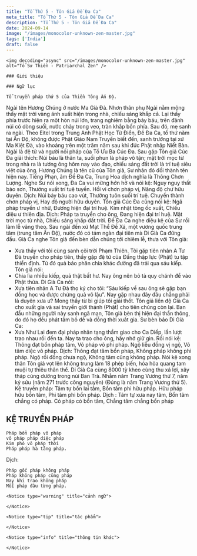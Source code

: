 ```yaml
---
title: "Tổ Thứ 5 - Tôn Giả Đề Đa Ca"
meta_title: "Tổ Thứ 5 - Tôn Giả Đề Đa Ca"
description: "Tổ Thứ 5 - Tôn Giả Đề Đa Ca"
date: 2024-09-14
image: "/images/monocolor-unknown-zen-master.jpg"
tags: ['India']
draft: false
---
```


<div className="grid xl:grid-cols-8 lg:grid-cols-8 md:grid-cols-2 sm:grid-cols-2 xs:grid-cols-1 gap-8 bg-body dark:bg-darkmode-body">

  <div className="lg:col-span-3 md:col-span-1">

    <img decoding="async" src="/images/monocolor-unknown-zen-master.jpg" alt="Tổ Sư Thiền - Patriarchal Zen" />

    ### Giới thiệu



  </div>

  <div className="lg:col-span-5 md:col-span-1">

    ### Ngữ lục

    Tổ truyền pháp thứ 5 của Thiền Tông Ấn Độ.
Ngài tên Hương Chúng ở nước Ma Già Đà. Nhơn thân phụ Ngài nằm mộng thấy mặt trời vàng ánh xuất hiện trong nhà, chiếu sáng khắp cả. Lại thấy phía trước hiện ra một hòn núi lớn, trang nghiêm bằng bảy báu, trên đảnh núi có dòng suối, nước chảy trong veo, tràn khắp bốn phía. Sau đó, mẹ sanh ra ngài.
Theo Eitel trong Trung Anh Phật Học Từ Điển, Đề Đa Ca, tổ thứ năm tại Ấn Độ, không được Phật Giáo Nam Truyền biết đến, sanh trưởng tại xứ Ma Kiệt Đà, vào khoảng trên một trăm năm sau khi đức Phật nhập Niết Bàn. Ngài là đệ tử và người nối pháp của Tổ Ưu Ba Cúc Đa.
Sau gặp Tôn giả Cúc Đa giải thích: Núi báu là thân ta, suối phun là pháp vô tận; mặt trời mọc từ trong nhà ra là tướng ông hôm nay vào đạo, chiếu sáng đất trời là trí tuệ siêu việt của ông.
Hương Chúng là tên cũ của Tôn giả, Sư nhân đó đổi thành tên hiện nay. Tiếng Phạn, âm Đề Đa Ca, Trung Hoa dịch nghĩa là Thông Chơn Lượng.
Nghe Sư nói xong, Đa Ca vui mừng hớn hở và nói kệ:
Nguy nguy thất bảo sơn,
Thường xuất trí tuệ tuyền.
Hồi vi chơn pháp vị,
Năng độ chư hữu duyên.
Dịch:
Núi bảy báu cao vút,
Thường tuôn suối trí tuệ.
Chuyển thành chơn pháp vị,
Hay độ người hữu duyên.
Tôn giả Cúc Đa cũng nói kệ:
Ngã pháp truyền ư nhữ,
Đương hiện đại trí huệ.
Kim nhật tòng ốc xuất,
Chiếu diệu ư thiên địa.
Dịch:
Pháp ta truyền cho ông,
Đang hiện đại trí huệ.
Mặt trời mọc từ nhà,
Chiếu sáng khắp đất trời.
Đề Đa Ca nghe diệu kệ của Sư rồi làm lễ vâng theo.
Sau ngài đến xứ Mạt Thể Đề Xá, một vương quốc trung tâm (trung tâm Ấn Độ), nước đó có tám ngàn đại tiên mà Di Già Ca đứng đầu. Già Ca nghe Tôn giả đến bèn dẫn chúng tới chiêm lễ, thưa với Tôn giả:
- Xưa thầy với tôi cùng sanh cõi trời Phạm Thiên. Tôi gặp tiên nhân A Tư Đà truyền cho pháp tiên, thầy gặp đệ tử của Đấng thập lực (Phật) tu tập thiền định. Từ đó quả báo phân chia khác đường đã trải qua sáu kiếp.
  Tôn giả nói:
- Chia lìa nhiều kiếp, quả thật bất hư. Nay ông nên bỏ tà quy chánh để vào Phật thừa.
  Di Già Ca nói:
- Xưa tiên nhân A Tư Đà thọ ký cho tôi: “Sáu kiếp về sau ông sẽ gặp bạn đồng học và được chứng quả vô lậu”. Nay gặp nhau đây đâu chẳng phải là duyên xưa ư? Mong thầy từ bi giúp tôi giải thốt.
  Tôn giả liền độ Già Ca cho xuất gia và sai truyền giới thánh (Phật) cho tiên chúng còn lại. Ban đầu những người này sanh ngã mạn, Tôn giả bèn thị hiện đại thần thông, do đó họ đều phát tâm bồ đề và đồng thời xuất gia.
  Sư bèn bảo Di Già Ca:
- Xưa Như Lai đem đại pháp nhãn tạng thầm giao cho Ca Diếp, lần lượt trao nhau rồi đến ta. Nay ta trao cho ông, hãy nhớ giữ gìn. Rồi nói kệ:
  Thông đạt bổn pháp tâm,
  Vô pháp vô phi pháp.
  Ngộ liễu đồng vị ngộ,
  Vô tâm diệc vô pháp.
  Dịch:
  Thông đạt tâm bổn pháp,
  Không pháp không phi pháp.
  Ngộ rồi đồng chưa ngộ,
  Không tâm cũng không pháp.
  Nói kệ xong thân Tôn giả vọt lên không trung làm 18 phép biến, hóa hỏa quang tam muội tự thiêu thân thể.
  Di Già Ca cùng 8000 tỳ kheo cùng thu xá lợi, xây tháp cúng dường trong núi Ban Trà. Nhằm năm Trang Vương thứ 7, năm kỷ sửu (năm 271 trước công nguyên) (Đúng là năm Trang Vương thứ 5).
  Kệ truyền pháp:
  Tâm tự bổn lai tâm,
  Bổn tâm phi hữu pháp.
  Hữu pháp hữu bổn tâm,
  Phi tâm phi bổn pháp.
  Dịch :
  Tâm tự xưa nay tâm,
  Bổn tâm chẳng có pháp.
  Có pháp có bổn tâm,
  Chẳng tâm chẳng bổn pháp
<h2>KỆ TRUYỀN PHÁP</h2>

    Pháp bổn pháp vô pháp
    vô pháp pháp diệc pháp
    Kim phó vô pháp thời
    Pháp pháp hà tằng pháp.

Dịch:

    Pháp gốc pháp không pháp
    Pháp không pháp cũng pháp
    Nay khi trao không pháp
    Mỗi pháp đâu từng pháp.

    <Notice type="warning" title="cảnh ngữ">

    </Notice>

    <Notice type="tip" title="tác phẩm">

    </Notice>

    <Notice type="info" title="thông tin khác">

    </Notice>

  </div>

</div>
